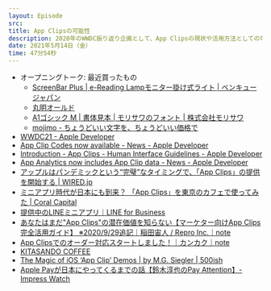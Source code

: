 ```yaml
---
layout: Episode
src: 
title: App Clipsの可能性
description: 2020年のWWDC振り返り企画として、App Clipsの現状や活用方法としての可能性などについて話しました。
date: 2021年5月14日（金）
time: 47分54秒
---
```


- オープニングトーク: 最近買ったもの
    - [ScreenBar Plus | e-Reading Lampモニター掛け式ライト | ベンキュージャパン](https://www.benq.com/ja-jp/lighting/screenbar-lamp/screenbar-plus.html)
    - [丸明オールド](https://www.moji-sekkei.jp/mol.html)
    - [A1ゴシック M | 書体見本 | モリサワのフォント | 株式会社モリサワ](https://www.morisawa.co.jp/fonts/specimen/3703)
    - [mojimo - ちょうどいい文字を、ちょうどいい価格で](https://mojimo.jp/)
- [WWDC21 - Apple Developer](https://developer.apple.com/wwdc21/)
- [App Clip Codes now available - News - Apple Developer](https://developer.apple.com/news/?id=4c7j45dp)
- [Introduction - App Clips - Human Interface Guidelines - Apple Developer](https://developer.apple.com/design/human-interface-guidelines/app-clips/overview/introduction/)
- [App Analytics now includes App Clip data - News - Apple Developer](https://developer.apple.com/news/?id=uye5c252)
- [アップルはパンデミックという“完璧”なタイミングで、「App Clips」の提供を開始する | WIRED.jp](https://wired.jp/2020/07/14/apple-app-clips/)
- [ミニアプリ時代が日本にも到来？ 「App Clips」を東京のカフェで使ってみた | Coral Capital](https://coralcap.co/2020/10/app-clips-and-miniapps/)
- [提供中のLINEミニアプリ｜LINE for Business](https://www.linebiz.com/jp/service/line-mini-app/company/)
- [あなたはまだ"App Clips"の潜在価値を知らない【マーケター向けApp Clips完全活用ガイド】 ※2020/9/29追記｜稲田宙人 / Repro Inc.｜note](https://note.com/hiroto_inada/n/n81058e6da51d)
- [App Clipsでのオーダー対応スタートしました！｜カンカク｜note](https://note.com/kankak/n/n1a10e37f5135)
- [KITASANDO COFFEE](https://kitasandocoffee.com/)
- [The Magic of iOS ‘App Clip’ Demos | by M.G. Siegler | 500ish](https://500ish.com/the-magic-of-ios-app-clip-demos-b7032075ae76)
- [Apple Payが日本にやってくるまでの話【鈴木淳也のPay Attention】-Impress Watch](https://www.watch.impress.co.jp/docs/series/suzukij/1297656.html)